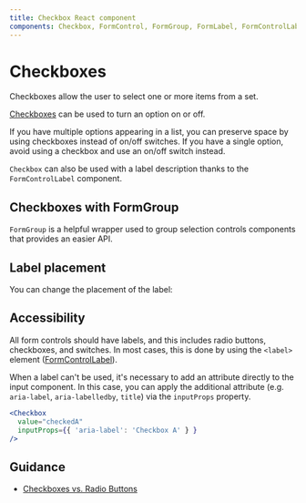```yaml
---
title: Checkbox React component
components: Checkbox, FormControl, FormGroup, FormLabel, FormControlLabel
---
```



# Checkboxes

<p class="description">Checkboxes allow the user to select one or more items from a set.</p>

[Checkboxes](https://material.io/design/components/selection-controls.html#checkboxes) can be used to turn an option on or off.

If you have multiple options appearing in a list,
you can preserve space by using checkboxes instead of on/off switches.
If you have a single option, avoid using a checkbox and use an on/off switch instead.

<Example path="Material-UI/checkboxes/Checkboxes" />

`Checkbox` can also be used with a label description thanks to the `FormControlLabel` component.

<Example path="Material-UI/checkboxes/CheckboxLabels" />

## Checkboxes with FormGroup

`FormGroup` is a helpful wrapper used to group selection controls components that provides an easier API.

<Example path="Material-UI/checkboxes/CheckboxesGroup" />

## Label placement

You can change the placement of the label:

<Example path="Material-UI/checkboxes/FormControlLabelPosition" />

## Accessibility

All form controls should have labels, and this includes radio buttons, checkboxes, and switches. In most cases, this is done by using the `<label>` element ([FormControlLabel](/api/form-control-label/)).

When a label can't be used, it's necessary to add an attribute directly to the input component.
In this case, you can apply the additional attribute (e.g. `aria-label`, `aria-labelledby`, `title`) via the `inputProps` property.

```jsx
<Checkbox
  value="checkedA"
  inputProps={{ 'aria-label': 'Checkbox A' } }
/>
```

## Guidance

- [Checkboxes vs. Radio Buttons](https://www.nngroup.com/articles/checkboxes-vs-radio-buttons/)

